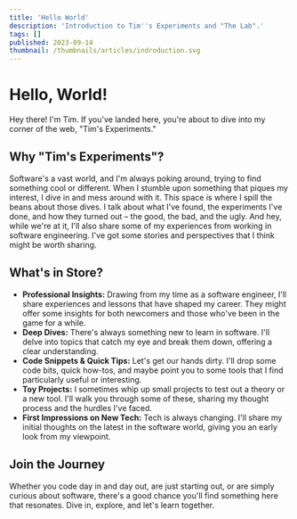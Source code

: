 ---
title: 'Hello World'
description: 'Introduction to Tim''s Experiments and "The Lab".'
tags: []
published: 2023-09-14
thumbnail: /thumbnails/articles/indroduction.svg
---

# Hello, World!

Hey there! I'm Tim. If you've landed here, you're about to dive into my corner of the web, "Tim's Experiments."

## Why "Tim's Experiments"?

Software's a vast world, and I'm always poking around, trying to find something cool or different. When I stumble upon something that piques my interest, I dive in and mess around with it. This space is where I spill the beans about those dives. I talk about what I've found, the experiments I've done, and how they turned out – the good, the bad, and the ugly. And hey, while we're at it, I'll also share some of my experiences from working in software engineering. I've got some stories and perspectives that I think might be worth sharing.

## What's in Store?

- **Professional Insights:** Drawing from my time as a software engineer, I'll share experiences and lessons that have shaped my career. They might offer some insights for both newcomers and those who've been in the game for a while.
- **Deep Dives:** There's always something new to learn in software. I'll delve into topics that catch my eye and break them down, offering a clear understanding.
- **Code Snippets & Quick Tips:** Let's get our hands dirty. I'll drop some code bits, quick how-tos, and maybe point you to some tools that I find particularly useful or interesting.
- **Toy Projects:** I sometimes whip up small projects to test out a theory or a new tool. I'll walk you through some of these, sharing my thought process and the hurdles I've faced.
- **First Impressions on New Tech:** Tech is always changing. I'll share my initial thoughts on the latest in the software world, giving you an early look from my viewpoint.

## Join the Journey

Whether you code day in and day out, are just starting out, or are simply curious about software, there's a good chance you'll find something here that resonates. Dive in, explore, and let's learn together.
